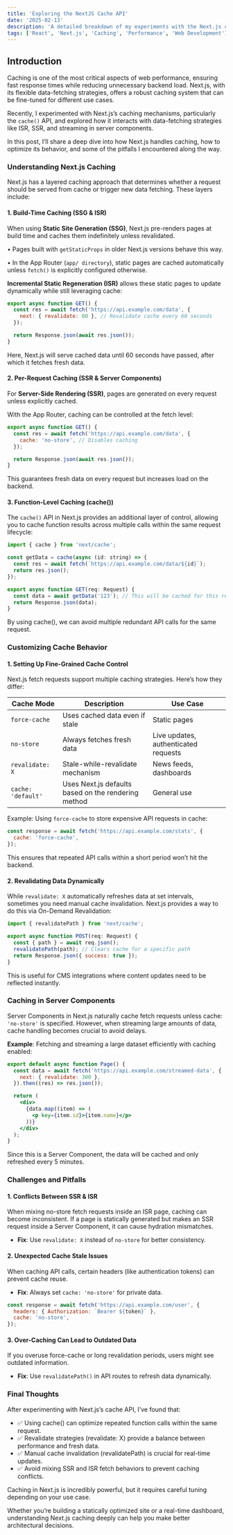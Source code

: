 ```yaml
---
title: 'Exploring the NextJS Cache API'
date: '2025-02-13'
description: 'A detailed breakdown of my experiments with the Next.js cache API, including caching strategies, optimizations, and potential pitfalls.'
tags: ['React', 'Next.js', 'Caching', 'Performance', 'Web Development']
---
```


## Introduction
Caching is one of the most critical aspects of web performance, ensuring fast response times while reducing unnecessary backend load. Next.js, with its flexible data-fetching strategies, offers a robust caching system that can be fine-tuned for different use cases.

Recently, I experimented with Next.js’s caching mechanisms, particularly the `cache()` API, and explored how it interacts with data-fetching strategies like ISR, SSR, and streaming in server components. 

In this post, I’ll share a deep dive into how Next.js handles caching, how to optimize its behavior, and some of the pitfalls I encountered along the way.

### Understanding Next.js Caching

Next.js has a layered caching approach that determines whether a request should be served from cache or trigger new data fetching. These layers include:

#### 1. Build-Time Caching (SSG & ISR)

When using **Static Site Generation (SSG)**, Next.js pre-renders pages at build time and caches them indefinitely unless revalidated.

• Pages built with `getStaticProps` in older Next.js versions behave this way.

• In the App Router (`app/ directory`), static pages are cached automatically unless `fetch()` is explicitly configured otherwise.

**Incremental Static Regeneration (ISR)** allows these static pages to update dynamically while still leveraging cache:

```jsx
export async function GET() {
  const res = await fetch('https://api.example.com/data', {
    next: { revalidate: 60 }, // Revalidate cache every 60 seconds
  });

  return Response.json(await res.json());
}
```

Here, Next.js will serve cached data until 60 seconds have passed, after which it fetches fresh data.

#### 2. Per-Request Caching (SSR & Server Components)

For **Server-Side Rendering (SSR)**, pages are generated on every request unless explicitly cached. 

With the App Router, caching can be controlled at the fetch level:

```jsx
export async function GET() {
  const res = await fetch('https://api.example.com/data', {
    cache: 'no-store', // Disables caching
  });

  return Response.json(await res.json());
}
```

This guarantees fresh data on every request but increases load on the backend.

#### 3. Function-Level Caching (cache())

The `cache()` API in Next.js provides an additional layer of control, allowing you to cache function results across multiple calls within the same request lifecycle:

```jsx
import { cache } from 'next/cache';

const getData = cache(async (id: string) => {
  const res = await fetch(`https://api.example.com/data/${id}`);
  return res.json();
});

export async function GET(req: Request) {
  const data = await getData('123'); // This will be cached for this request
  return Response.json(data);
}
```

By using cache(), we can avoid multiple redundant API calls for the same request.

### Customizing Cache Behavior

#### 1. Setting Up Fine-Grained Cache Control

Next.js fetch requests support multiple caching strategies. Here’s how they differ:

| Cache Mode        | Description                                   | Use Case                           |
|-------------------|-----------------------------------------------|------------------------------------|
| `force-cache`    | Uses cached data even if stale               | Static pages                      |
| `no-store`       | Always fetches fresh data                    | Live updates, authenticated requests |
| `revalidate: X`  | Stale-while-revalidate mechanism             | News feeds, dashboards            |
| `cache: 'default'` | Uses Next.js defaults based on the rendering method | General use                        |

Example: Using `force-cache` to store expensive API requests in cache:

```jsx
const response = await fetch('https://api.example.com/stats', {
  cache: 'force-cache',
});
```

This ensures that repeated API calls within a short period won’t hit the backend.

#### 2. Revalidating Data Dynamically

While `revalidate: X` automatically refreshes data at set intervals, sometimes you need manual cache invalidation. Next.js provides a way to do this via On-Demand Revalidation:

```jsx
import { revalidatePath } from 'next/cache';

export async function POST(req: Request) {
  const { path } = await req.json();
  revalidatePath(path); // Clears cache for a specific path
  return Response.json({ success: true });
}
```

This is useful for CMS integrations where content updates need to be reflected instantly.

### Caching in Server Components

Server Components in Next.js naturally cache fetch requests unless cache: `'no-store'` is specified. However, when streaming large amounts of data, cache handling becomes crucial to avoid delays.

**Example**: Fetching and streaming a large dataset efficiently with caching enabled:

```jsx
export default async function Page() {
  const data = await fetch('https://api.example.com/streamed-data', {
    next: { revalidate: 300 },
  }).then((res) => res.json());

  return (
    <div>
      {data.map((item) => (
        <p key={item.id}>{item.name}</p>
      ))}
    </div>
  );
}
```

Since this is a Server Component, the data will be cached and only refreshed every 5 minutes.

### Challenges and Pitfalls

#### 1. Conflicts Between SSR & ISR

When mixing no-store fetch requests inside an ISR page, caching can become inconsistent. If a page is statically generated but makes an SSR request inside a Server Component, it can cause hydration mismatches.

- **Fix**: Use `revalidate: X` instead of `no-store` for better consistency.

#### 2. Unexpected Cache Stale Issues

When caching API calls, certain headers (like authentication tokens) can prevent cache reuse.

- **Fix**: Always set `cache: 'no-store'` for private data.

```jsx
const response = await fetch('https://api.example.com/user', {
  headers: { Authorization: `Bearer ${token}` },
  cache: 'no-store',
});
```

#### 3. Over-Caching Can Lead to Outdated Data

If you overuse force-cache or long revalidation periods, users might see outdated information.

- **Fix**: Use `revalidatePath()` in API routes to refresh data dynamically.

### Final Thoughts

After experimenting with Next.js’s cache API, I’ve found that:
- ✅ Using cache() can optimize repeated function calls within the same request.
- ✅ Revalidate strategies (revalidate: X) provide a balance between performance and fresh data.
- ✅ Manual cache invalidation (revalidatePath) is crucial for real-time updates.
- ✅ Avoid mixing SSR and ISR fetch behaviors to prevent caching conflicts.

Caching in Next.js is incredibly powerful, but it requires careful tuning depending on your use case. 

Whether you’re building a statically optimized site or a real-time dashboard, understanding Next.js caching deeply can help you make better architectural decisions.

